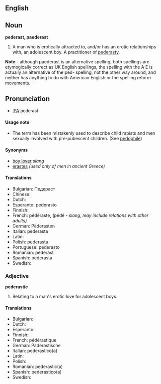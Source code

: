 ==English==
==Noun==
'''pederast, paederast'''
# A man who is erotically attracted to, and/or has an erotic relationships with, an adolescent boy. A practitioner of [[pederasty]].
'''Note''' - although paederast is an alternative spelling, both spellings are etymogically correct as UK English spellings, the spelling with the A E is actually an alternative of the ped- spelling, not the other way around, and neither has anything to do with American English or the spelling reform movements.

==Pronunciation==
*[[IPA]] pεdεrəst

====Usage note====
*The term has been mistakenly used to describe child rapists and men sexually involved with pre-pubescent children. (See [[pedophile]])

====Synonyms====
*[[boy lover]] ''slang''
*[[erastes]] ''(used only of men in ancient Greece)''

====Translations====
*Bulgarian: Педераст
*Chinese: 
*Dutch: 
*Esperanto: pederasto
*Finnish: 
*French: pédéraste, (pédé - ''slang, may include relations with other adults)''
*German: Päderasten
*Italian: pederasta
*Latin: 
*Polish: pederasta
*Portuguese: pederasto
*Romanian: pederast
*Spanish: pederasta
*Swedish:

===Adjective===
'''pederastic'''
# Relating to a man's erotic love for adolescent boys.

====Translations====
*Bulgarian:
*Dutch: 
*Esperanto: 
*Finnish: 
*French: pédérastique
*German: Päderastische
*Italian: pederastico(a)
*Latin: 
*Polish: 
*Romanian: pederastic(a)
*Spanish: pederastico(a)
*Swedish:
